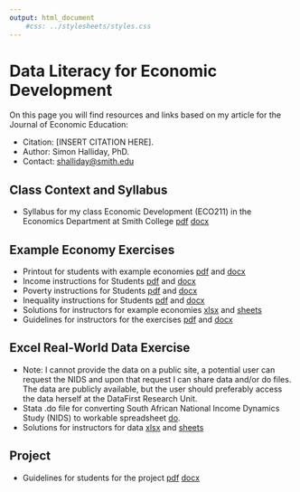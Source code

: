 ```yaml
---
output: html_document
    #css: ../stylesheets/styles.css
---
```


# Data Literacy for Economic Development
On this page you will find resources and links based on my article for the Journal of Economic Education: 

- Citation: [INSERT CITATION HERE]. 
- Author: Simon Halliday, PhD. 
- Contact: [shalliday@smith.edu](shalliday@smith.edu)

## Class Context and Syllabus
- Syllabus for my class Economic Development (ECO211) in the Economics Department at Smith College  [pdf]() [docx]() 

## Example Economy Exercises 
- Printout for students with example economies [pdf]() and [docx]()
- Income instructions for Students [pdf]() and [docx]()
- Poverty instructions for Students [pdf]() and [docx]()
- Inequality instructions for Students [pdf]() and [docx]()
- Solutions for instructors for example economies [xlsx]() and [sheets]()
- Guidelines for instructors for the exercises [pdf]() and [docx]()

## Excel Real-World Data Exercise
- Note: I cannot provide the data on a public site, a potential user can request the NIDS and upon that request I can share data and/or do files. The data are publicly available, but the user should preferably access the data herself at the DataFirst Research Unit. 
- Stata .do file for converting South African National Income Dynamics Study (NIDS) to workable spreadsheet [do](). 
- Solutions for instructors for data [xlsx]() and [sheets]()

## Project
- Guidelines for students for the project [pdf]() [docx]()


